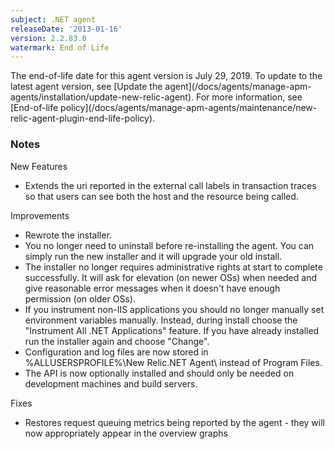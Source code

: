 ```yaml
---
subject: .NET agent
releaseDate: '2013-01-16'
version: 2.2.83.0
watermark: End of Life
---
```


<Callout variant="important">
  The end-of-life date for this agent version is July 29, 2019. To update to the latest agent version, see [Update the agent](/docs/agents/manage-apm-agents/installation/update-new-relic-agent). For more information, see [End-of-life policy](/docs/agents/manage-apm-agents/maintenance/new-relic-agent-plugin-end-life-policy).
</Callout>

### Notes

New Features

* Extends the uri reported in the external call labels in transaction traces so that users can see both the host and the resource being called.

Improvements

* Rewrote the installer.
* You no longer need to uninstall before re-installing the agent. You can simply run the new installer and it will upgrade your old install.
* The installer no longer requires administrative rights at start to complete successfully. It will ask for elevation (on newer OSs) when needed and give reasonable error messages when it doesn't have enough permission (on older OSs).
* If you instrument non-IIS applications you should no longer manually set environment variables manually. Instead, during install choose the "Instrument All .NET Applications" feature. If you have already installed run the installer again and choose "Change".
* Configuration and log files are now stored in %ALLUSERSPROFILE%\\New Relic.NET Agent\\ instead of Program Files.
* The API is now optionally installed and should only be needed on development machines and build servers.

Fixes

* Restores request queuing metrics being reported by the agent - they will now appropriately appear in the overview graphs

